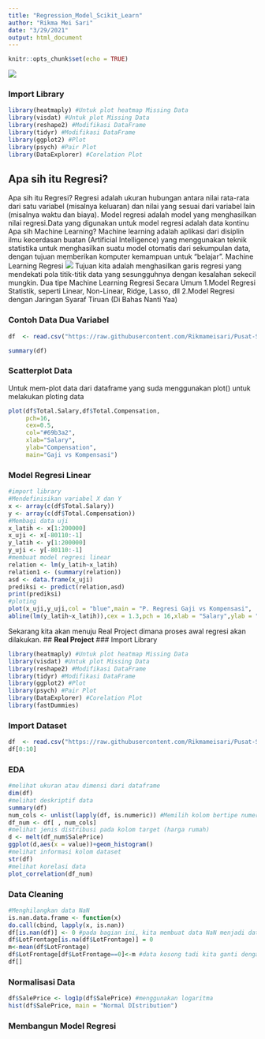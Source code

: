 ---
title: "Regression_Model_Scikit_Learn"
author: "Rikma Mei Sari"
date: "3/29/2021"
output: html_document
---

```{r setup, include=FALSE}
knitr::opts_chunk$set(echo = TRUE)
```

![](E:/Ahmad Dahlan University/PSDS/kelas mahir/Header KM 0301_Rikma Mei Sari.png)

### **Import Library**
```{r}
library(heatmaply) #Untuk plot heatmap Missing Data
library(visdat) #Untuk plot Missing Data
library(reshape2) #Modifikasi DataFrame
library(tidyr) #Modifikasi DataFrame
library(ggplot2) #Plot
library(psych) #Pair Plot
library(DataExplorer) #Corelation Plot
```

## **Apa sih itu Regresi?**
Apa sih itu Regresi?
Regresi adalah ukuran hubungan antara nilai rata-rata dari satu variabel (misalnya keluaran) dan nilai yang sesuai dari variabel lain (misalnya waktu dan biaya).
Model regresi adalah model yang menghasilkan nilai regresi.Data yang digunakan untuk model regresi adalah data kontinu
Apa sih Machine Learning?
Machine learning adalah aplikasi dari disiplin ilmu kecerdasan buatan (Artificial Intelligence) yang menggunakan teknik statistika untuk menghasilkan suatu model otomatis dari sekumpulan data, dengan tujuan memberikan komputer kemampuan untuk "belajar".
Machine Learning Regresi
![](D:/Milik milla/PSDS/Kelas Mahir/LossSideBySide.png)
Tujuan kita adalah menghasilkan garis regresi yang mendekati pola titik-titik data yang sesungguhnya dengan kesalahan sekecil mungkin.
Dua tipe Machine Learning Regresi Secara Umum 
1.Model Regresi Statistik, seperti Linear, Non-Linear, Ridge, Lasso, dll
2.Model Regresi dengan Jaringan Syaraf Tiruan (Di Bahas Nanti Yaa)

### **Contoh Data Dua Variabel**
```{r}
df  <- read.csv("https://raw.githubusercontent.com/Rikmameisari/Pusat-Studi-Data-Sains-UAD/main/data_contoh.csv", stringsAsFactors = T)
```
```{r}
summary(df)
```
### Scatterplot Data
Untuk mem-plot data dari dataframe yang suda menggunakan plot() untuk melakukan ploting data

```{r}
plot(df$Total.Salary,df$Total.Compensation,
     pch=16,
     cex=0.5,
     col="#69b3a2",
     xlab="Salary",
     ylab="Compensation",
     main="Gaji vs Kompensasi")
```

### Model Regresi Linear
```{r}
#import library
#Mendefinisikan variabel X dan Y
x <- array(c(df$Total.Salary))
y <- array(c(df$Total.Compensation))
#Membagi data uji
x_latih <- x[1:200000]
x_uji <- x[-80110:-1]
y_latih <- y[1:200000]
y_uji <- y[-80110:-1]
#membuat model regresi linear
relation <- lm(y_latih~x_latih)
relation1 <- (summary(relation))
asd <- data.frame(x_uji)
prediksi <- predict(relation,asd)
print(prediksi)
#ploting
plot(x_uji,y_uji,col = "blue",main = "P. Regresi Gaji vs Kompensasi",
abline(lm(y_latih~x_latih)),cex = 1.3,pch = 16,xlab = "Salary",ylab = "Compentation")
```
Sekarang kita akan menuju Real Project dimana proses awal regresi akan dilakukan.
## **Real Project**
### Import Library
```{r}
library(heatmaply) #Untuk plot heatmap Missing Data
library(visdat) #Untuk plot Missing Data
library(reshape2) #Modifikasi DataFrame
library(tidyr) #Modifikasi DataFrame
library(ggplot2) #Plot
library(psych) #Pair Plot
library(DataExplorer) #Corelation Plot
library(fastDummies)
```
### Import Dataset
```{r}
df  <- read.csv("https://raw.githubusercontent.com/Rikmameisari/Pusat-Studi-Data-Sains-UAD/main/train.csv", stringsAsFactors = T)
df[0:10]
```
### EDA
```{r}
#melihat ukuran atau dimensi dari dataframe
dim(df)
#melihat deskriptif data
summary(df)
num_cols <- unlist(lapply(df, is.numeric)) #Memilih kolom bertipe numerik
df_num <- df[ , num_cols]
#melihat jenis distribusi pada kolom target (harga rumah)
d <- melt(df_num$SalePrice)
ggplot(d,aes(x = value))+geom_histogram()
#melihat informasi kolom dataset
str(df)
#melihat korelasi data
plot_correlation(df_num)
```

### Data Cleaning
```{r}
#Menghilangkan data NaN
is.nan.data.frame <- function(x)
do.call(cbind, lapply(x, is.nan))
df[is.nan(df)] <- 0 #pada bagian ini, kita membuat data NaN menjadi data kosong
df$LotFrontage[is.na(df$LotFrontage)] = 0
m<-mean(df$LotFrontage)
df$LotFrontage[df$LotFrontage==0]<-m #data kosong tadi kita ganti dengan nilai rata-ratanya
df[]
```
### Normalisasi Data
```{r}
df$SalePrice <- log1p(df$SalePrice) #menggunakan logaritma
hist(df$SalePrice, main = "Normal DIstribution")
```
### Membangun Model Regresi